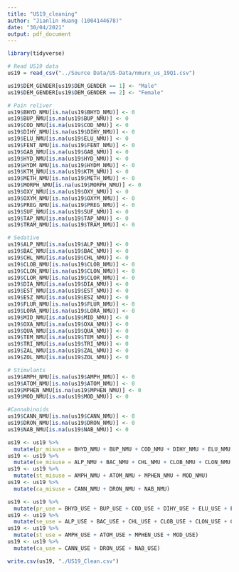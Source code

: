 ```yaml
---
title: "US19_cleaning"
author: "Jianlin Huang (1004144678)"
date: "30/04/2021"
output: pdf_document
---
```


```r
library(tidyverse)
```

```r
# Read US19 data
us19 = read_csv("../Source Data/US-Data/nmurx_us_19Q1.csv")
```

```r
us19$DEM_GENDER[us19$DEM_GENDER == 1] <- "Male"
us19$DEM_GENDER[us19$DEM_GENDER == 2] <- "Female"

# Pain reliver
us19$BHYD_NMU[is.na(us19$BHYD_NMU)] <- 0
us19$BUP_NMU[is.na(us19$BUP_NMU)] <- 0
us19$COD_NMU[is.na(us19$COD_NMU)] <- 0
us19$DIHY_NMU[is.na(us19$DIHY_NMU)] <- 0
us19$ELU_NMU[is.na(us19$ELU_NMU)] <- 0
us19$FENT_NMU[is.na(us19$FENT_NMU)] <- 0
us19$GAB_NMU[is.na(us19$GAB_NMU)] <- 0
us19$HYD_NMU[is.na(us19$HYD_NMU)] <- 0
us19$HYDM_NMU[is.na(us19$HYDM_NMU)] <- 0
us19$KTM_NMU[is.na(us19$KTM_NMU)] <- 0
us19$METH_NMU[is.na(us19$METH_NMU)] <- 0
us19$MORPH_NMU[is.na(us19$MORPH_NMU)] <- 0
us19$OXY_NMU[is.na(us19$OXY_NMU)] <- 0
us19$OXYM_NMU[is.na(us19$OXYM_NMU)] <- 0
us19$PREG_NMU[is.na(us19$PREG_NMU)] <- 0
us19$SUF_NMU[is.na(us19$SUF_NMU)] <- 0
us19$TAP_NMU[is.na(us19$TAP_NMU)] <- 0
us19$TRAM_NMU[is.na(us19$TRAM_NMU)] <- 0

# Sedative
us19$ALP_NMU[is.na(us19$ALP_NMU)] <- 0
us19$BAC_NMU[is.na(us19$BAC_NMU)] <- 0
us19$CHL_NMU[is.na(us19$CHL_NMU)] <- 0
us19$CLOB_NMU[is.na(us19$CLOB_NMU)] <- 0
us19$CLON_NMU[is.na(us19$CLON_NMU)] <- 0
us19$CLOR_NMU[is.na(us19$CLOR_NMU)] <- 0
us19$DIA_NMU[is.na(us19$DIA_NMU)] <- 0
us19$EST_NMU[is.na(us19$EST_NMU)] <- 0
us19$ESZ_NMU[is.na(us19$ESZ_NMU)] <- 0
us19$FLUR_NMU[is.na(us19$FLUR_NMU)] <- 0
us19$LORA_NMU[is.na(us19$LORA_NMU)] <- 0
us19$MID_NMU[is.na(us19$MID_NMU)] <- 0
us19$OXA_NMU[is.na(us19$OXA_NMU)] <- 0
us19$QUA_NMU[is.na(us19$QUA_NMU)] <- 0
us19$TEM_NMU[is.na(us19$TEM_NMU)] <- 0
us19$TRI_NMU[is.na(us19$TRI_NMU)] <- 0
us19$ZAL_NMU[is.na(us19$ZAL_NMU)] <- 0
us19$ZOL_NMU[is.na(us19$ZOL_NMU)] <- 0

# Stimulants
us19$AMPH_NMU[is.na(us19$AMPH_NMU)] <- 0
us19$ATOM_NMU[is.na(us19$ATOM_NMU)] <- 0
us19$MPHEN_NMU[is.na(us19$MPHEN_NMU)] <- 0
us19$MOD_NMU[is.na(us19$MOD_NMU)] <- 0

#Cannabinoids
us19$CANN_NMU[is.na(us19$CANN_NMU)] <- 0
us19$DRON_NMU[is.na(us19$DRON_NMU)] <- 0
us19$NAB_NMU[is.na(us19$NAB_NMU)] <- 0
```

```r
us19 <- us19 %>%
  mutate(pr_misuse = BHYD_NMU + BUP_NMU + COD_NMU + DIHY_NMU + ELU_NMU + FENT_NMU + GAB_NMU + HYD_NMU + HYDM_NMU + KTM_NMU + METH_NMU + MORPH_NMU + OXY_NMU + OXYM_NMU + PREG_NMU + SUF_NMU + TAP_NMU + TRAM_NMU)
us19 <- us19 %>%
  mutate(se_misuse = ALP_NMU + BAC_NMU + CHL_NMU + CLOB_NMU + CLON_NMU + CLOR_NMU + DIA_NMU + EST_NMU + ESZ_NMU + FLUR_NMU + LORA_NMU + MID_NMU + OXA_NMU + QUA_NMU + TEM_NMU + TRI_NMU + ZAL_NMU + ZOL_NMU)
us19 <- us19 %>%
  mutate(st_misuse = AMPH_NMU + ATOM_NMU + MPHEN_NMU + MOD_NMU)
us19 <- us19 %>%
  mutate(ca_misuse = CANN_NMU + DRON_NMU + NAB_NMU)
```

```r
us19 <- us19 %>%
  mutate(pr_use = BHYD_USE + BUP_USE + COD_USE + DIHY_USE + ELU_USE + FENT_USE + GAB_USE + HYD_USE + HYDM_USE + KTM_USE + METH_USE + MORPH_USE + OXY_USE + OXYM_USE + PREG_USE + SUF_USE + TAP_USE + TRAM_USE)
us19 <- us19 %>%
  mutate(se_use = ALP_USE + BAC_USE + CHL_USE + CLOB_USE + CLON_USE + CLOR_USE + DIA_USE + EST_USE + ESZ_USE + FLUR_USE + LORA_USE + MID_USE + OXA_USE + QUA_USE + TEM_USE + TRI_USE + ZAL_USE + ZOL_USE)
us19 <- us19 %>%
  mutate(st_use = AMPH_USE + ATOM_USE + MPHEN_USE + MOD_USE)
us19 <- us19 %>%
  mutate(ca_use = CANN_USE + DRON_USE + NAB_USE)
```

```r
write.csv(us19, "./US19_Clean.csv")
```
